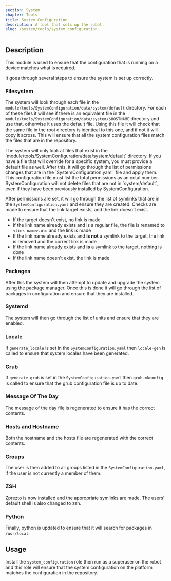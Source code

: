 ```yaml
---
section: System
chapter: Tools
title: System Configuration
description: A tool that sets up the robot.
slug: /system/tools/system_configuration
---
```


## Description

This module is used to ensure that the configuration that is running on a device matches what is required.

It goes through several steps to ensure the system is set up correctly.

### Filesystem

The system will look through each file in the `module/tools/SystemConfiguration/data/system/default` directory.
For each of these files it will see if there is an equivalent file in the
`module/tools/SystemConfiguration/data/system/$HOSTNAME` directory and use that, otherwise it uses the default file.
Using this file it will check that the same file in the root directory is identical to this one, and if not it will copy it across.
This will ensure that all the system configuration files match the files that are in the repository.

<Alert type='info'>
The system will only look at files that exist in the `module/tools/SystemConfiguration/data/system/default` directory.
If you have a file that will override for a specific system, you must provide a default file as well.
After this, it will go through the list of permissions changes that are in the `SystemConfiguration.yaml` file and apply them.
This configuration file must list the total permissions as an octal number.
</Alert>
<Alert type='info'>
SystemConfiguration will not delete files that are not in `system/default`,
even if they have been previously installed by SystemConfiguration.
</Alert>

After permissions are set, it will go through the list of symlinks that are in the `SystemConfiguration.yaml` and ensure they are created.
Checks are made to ensure that the link target exists, and the link doesn't exist.

- If the target doesn't exist, no link is made
- If the link name already exists and is a regular file, the file is renamed to `<link name>.old` and the link is made
- If the link name already exists and **is not** a symlink to the target, the link is removed and the correct link is made
- If the link name already exists and **is** a symlink to the target, nothing is done
- If the link name doesn't exist, the link is made

### Packages

After this the system will then attempt to update and upgrade the system using the package manager.
Once this is done it will go through the list of packages in configuration and ensure that they are installed.

### Systemd

The system will then go through the list of units and ensure that they are enabled.

### Locale

If `generate_locale` is set in the `SystemConfiguration.yaml` then `locale-gen` is called to ensure that system locales have been generated.

### Grub

If `generate_grub` is set in the `SystemConfiguration.yaml` then `grub-mkconfig` is called to ensure that the grub configuration file is up to date.

### Message Of The Day

The message of the day file is regenerated to ensure it has the correct contents.

### Hosts and Hostname

Both the hostname and the hosts file are regenerated with the correct contents.

### Groups

The user is then added to all groups listed in the `SystemConfiguration.yaml`, if the user is not currently a member of them.

### ZSH

[Zprezto](https://github.com/sorin-ionescu/prezto) is now installed and the appropriate symlinks are made.
The users' default shell is also changed to zsh.

### Python

Finally, python is updated to ensure that it will search for packages in `/usr/local`.

## Usage

Install the `system_configuration` role then run as a superuser on the robot and this role will ensure that the system configuration on the platform matches the configuration in the repository.
